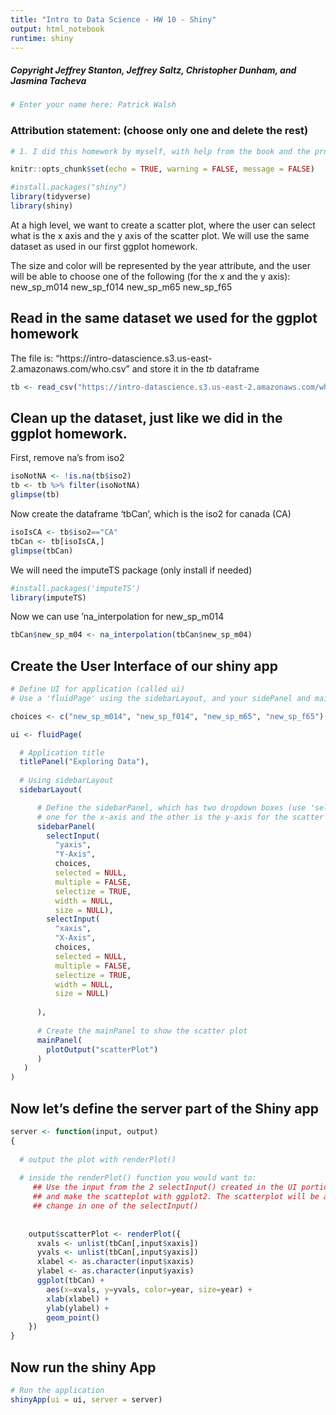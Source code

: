 ---
title: "Intro to Data Science - HW 10 - Shiny"
output: html_notebook
runtime: shiny
---

##### Copyright Jeffrey Stanton, Jeffrey Saltz, Christopher Dunham, and Jasmina Tacheva

```{r}
# Enter your name here: Patrick Walsh
```

### Attribution statement: (choose only one and delete the rest)

```{r}
# 1. I did this homework by myself, with help from the book and the professor.
```

```{r setup, include=FALSE}
knitr::opts_chunk$set(echo = TRUE, warning = FALSE, message = FALSE)
```

```{r}
#install.packages("shiny")
library(tidyverse)
library(shiny)
```

At a high level, we want to create a scatter plot, where the user can select what is the x axis and the y axis of the scatter plot. We will use the same dataset as used in our first ggplot homework.

The size and color will be represented by the year attribute, and the user will be able to choose one of the following (for  the x and the y axis):
new_sp_m014
new_sp_f014
new_sp_m65
new_sp_f65

## Read in the same dataset we used for the ggplot homework

The file is: "https://intro-datascience.s3.us-east-2.amazonaws.com/who.csv" and store it in the *tb* dataframe
```{r}
tb <- read_csv("https://intro-datascience.s3.us-east-2.amazonaws.com/who.csv")
```
## Clean up the dataset, just like we did in the ggplot homework.

First, remove na's from iso2
```{r}
isoNotNA <- !is.na(tb$iso2)
tb <- tb %>% filter(isoNotNA)
glimpse(tb)
```

Now create the dataframe 'tbCan', which is the iso2 for canada (CA)
```{r}
isoIsCA <- tb$iso2=="CA"
tbCan <- tb[isoIsCA,]
glimpse(tbCan)
```

We will need the imputeTS package (only install if needed)
```{r}
#install.packages('imputeTS')
library(imputeTS)
```

Now we can use 'na_interpolation for new_sp_m014
```{r}
tbCan$new_sp_m04 <- na_interpolation(tbCan$new_sp_m04)
```

## Create the User Interface of our shiny app

```{r}
# Define UI for application (called ui)
# Use a 'fluidPage' using the sidebarLayout, and your sidePanel and mainPanel

choices <- c("new_sp_m014", "new_sp_f014", "new_sp_m65", "new_sp_f65")

ui <- fluidPage(

  # Application title
  titlePanel("Exploring Data"),
  
  # Using sidebarLayout 
  sidebarLayout(

      # Define the sidebarPanel, which has two dropdown boxes (use 'selectInput'), 
      # one for the x-axis and the other is the y-axis for the scatter plot
      sidebarPanel(
        selectInput(
          "yaxis", 
          "Y-Axis", 
          choices,
          selected = NULL,
          multiple = FALSE,
          selectize = TRUE,
          width = NULL,
          size = NULL),
        selectInput(
          "xaxis", 
          "X-Axis", 
          choices,
          selected = NULL,
          multiple = FALSE,
          selectize = TRUE,
          width = NULL,
          size = NULL)
        
      ),
      
      # Create the mainPanel to show the scatter plot
      mainPanel(
        plotOutput("scatterPlot")
      )
   )
)
```

## Now let's define the server part of the Shiny app

```{r}
server <- function(input, output) 
{
  
  # output the plot with renderPlot()
  
  # inside the renderPlot() function you would want to:
     ## Use the input from the 2 selectInput() created in the UI portion to filter data from the tbCan dataframe
     ## and make the scatteplot with ggplot2. The scatterplot will be automatically updated whenever there is 
     ## change in one of the selectInput()
  
     
    output$scatterPlot <- renderPlot({
      xvals <- unlist(tbCan[,input$xaxis])
      yvals <- unlist(tbCan[,input$yaxis])
      xlabel <- as.character(input$xaxis)
      ylabel <- as.character(input$yaxis)
      ggplot(tbCan) + 
        aes(x=xvals, y=yvals, color=year, size=year) +
        xlab(xlabel) +
        ylab(ylabel) + 
        geom_point()
    })
}

```

## Now run the shiny App
```{r}
# Run the application 
shinyApp(ui = ui, server = server)
```
